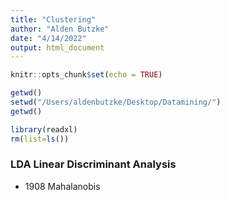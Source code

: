 ```yaml
---
title: "Clustering"
author: "Alden Butzke"
date: "4/14/2022"
output: html_document
---
```


```r
knitr::opts_chunk$set(echo = TRUE)
```


```r
getwd()
setwd("/Users/aldenbutzke/Desktop/Datamining/")
getwd()

library(readxl)
rm(list=ls())
```

### LDA Linear Discriminant Analysis 

- 1908 Mahalanobis 

